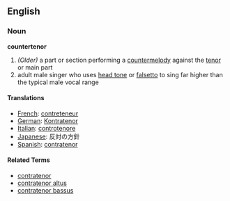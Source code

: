 ==English==
===Noun===
'''countertenor'''

# ''(Older)'' a part or section performing a [[countermelody]] against the [[tenor]] or main part
# adult male singer who uses [[head tone]] or [[falsetto]] to sing far higher than the typical male vocal range

====Translations====

*[[French]]: [[contreteneur]]
*[[German]]: [[Kontratenor]]
*[[Italian]]: [[controtenore]]
*[[Japanese]]: 反対の方針
*[[Spanish]]: [[contratenor]]

====Related Terms====
*[[contratenor]]
*[[contratenor altus]]
*[[contratenor bassus]]